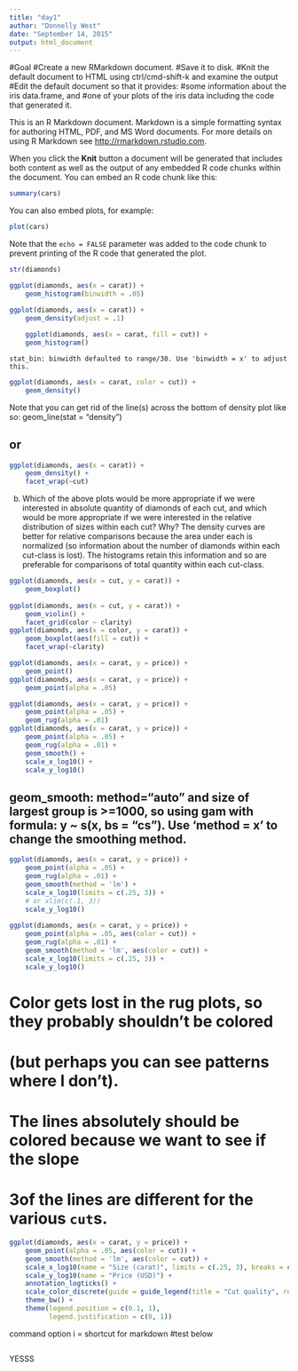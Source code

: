 ```yaml
---
title: "day1"
author: "Donnelly West"
date: "September 14, 2015"
output: html_document
---
```


#Goal
#Create a new RMarkdown document.
#Save it to disk.
#Knit the default document to HTML using ctrl/cmd-shift-k and examine the output
#Edit the default document so that it provides:
#some information about the iris data.frame, and
#one of your plots of the iris data including the code that generated it.

This is an R Markdown document. Markdown is a simple formatting syntax for authoring HTML, PDF, and MS Word documents. For more details on using R Markdown see <http://rmarkdown.rstudio.com>.

When you click the **Knit** button a document will be generated that includes both content as well as the output of any embedded R code chunks within the document. You can embed an R code chunk like this:

```r
summary(cars)
```

You can also embed plots, for example:

```r
plot(cars)
```

Note that the `echo = FALSE` parameter was added to the code chunk to prevent printing of the R code that generated the plot.
```r
str(diamonds)
```

```r
ggplot(diamonds, aes(x = carat)) +
    geom_histogram(binwidth = .05)

ggplot(diamonds, aes(x = carat)) +
    geom_density(adjust = .1)
    
    ggplot(diamonds, aes(x = carat, fill = cut)) +
    geom_histogram()
```
    stat_bin: binwidth defaulted to range/30. Use 'binwidth = x' to adjust this.
```r
ggplot(diamonds, aes(x = carat, color = cut)) +
    geom_density()
```

Note that you can get rid of the line(s) across the bottom of density plot like so:
 geom_line(stat = "density")

## or ##
```r
ggplot(diamonds, aes(x = carat)) +
    geom_density() +
    facet_wrap(~cut)
```
b. Which of the above plots would be more appropriate if we were interested in absolute quantity of diamonds of each cut, and which would be more appropriate if we were interested in the relative distribution of sizes within each cut? Why?
 The density curves are better for relative comparisons because the area under each is normalized 
 (so information about the number of diamonds within each cut-class is lost). 
 The histograms retain this information and so are preferable for comparisons of total quantity within each cut-class.
```r
ggplot(diamonds, aes(x = cut, y = carat)) +
    geom_boxplot()
    
ggplot(diamonds, aes(x = cut, y = carat)) +
    geom_violin() +
    facet_grid(color ~ clarity)
ggplot(diamonds, aes(x = color, y = carat)) +
    geom_boxplot(aes(fill = cut)) +
    facet_wrap(~clarity)

ggplot(diamonds, aes(x = carat, y = price)) +
    geom_point()
ggplot(diamonds, aes(x = carat, y = price)) +
    geom_point(alpha = .05)

ggplot(diamonds, aes(x = carat, y = price)) +
    geom_point(alpha = .05) +
    geom_rug(alpha = .01)
ggplot(diamonds, aes(x = carat, y = price)) +
    geom_point(alpha = .05) +
    geom_rug(alpha = .01) +
    geom_smooth() +
    scale_x_log10() +
    scale_y_log10()
```
## geom_smooth: method="auto" and size of largest group is >=1000, so using gam with formula: y ~ s(x, bs = "cs"). Use 'method = x' to change the smoothing method.
```r
ggplot(diamonds, aes(x = carat, y = price)) +
    geom_point(alpha = .05) +
    geom_rug(alpha = .01) +
    geom_smooth(method = 'lm') +
    scale_x_log10(limits = c(.25, 3)) +
    # or xlim(c(.1, 3))
    scale_y_log10()
    
ggplot(diamonds, aes(x = carat, y = price)) +
    geom_point(alpha = .05, aes(color = cut)) +
    geom_rug(alpha = .01) +
    geom_smooth(method = 'lm', aes(color = cut)) +
    scale_x_log10(limits = c(.25, 3)) +
    scale_y_log10()
```
# Color gets lost in the rug plots, so they probably shouldn't be colored 
# (but perhaps you can see patterns where I don't). 
# The lines absolutely should be colored because we want to see if the slope 
# 3of the lines are different for the various `cut`s.
```r
ggplot(diamonds, aes(x = carat, y = price)) +
    geom_point(alpha = .05, aes(color = cut)) +
    geom_smooth(method = 'lm', aes(color = cut)) +
    scale_x_log10(name = "Size (carat)", limits = c(.25, 3), breaks = c(.5, 1, 2, 3)) +
    scale_y_log10(name = "Price (USD)") +
    annotation_logticks() +
    scale_color_discrete(guide = guide_legend(title = "Cut quality", reverse = TRUE)) +
    theme_bw() +
    theme(legend.position = c(0.1, 1),
          legend.justification = c(0, 1))
```

command option i = shortcut for markdown
#test below
```r

```
YESSS
